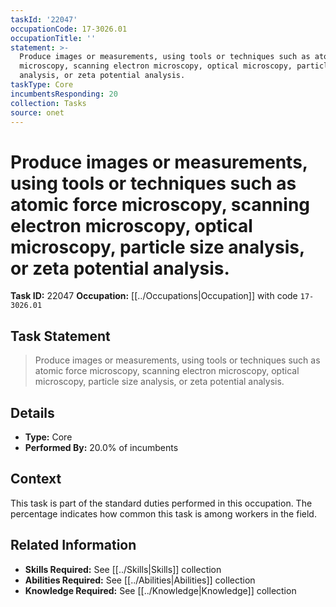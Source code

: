 ```yaml
---
taskId: '22047'
occupationCode: 17-3026.01
occupationTitle: ''
statement: >-
  Produce images or measurements, using tools or techniques such as atomic force
  microscopy, scanning electron microscopy, optical microscopy, particle size
  analysis, or zeta potential analysis.
taskType: Core
incumbentsResponding: 20
collection: Tasks
source: onet
---
```

# Produce images or measurements, using tools or techniques such as atomic force microscopy, scanning electron microscopy, optical microscopy, particle size analysis, or zeta potential analysis.

**Task ID:** 22047
**Occupation:** [[../Occupations|Occupation]] with code `17-3026.01`

## Task Statement

> Produce images or measurements, using tools or techniques such as atomic force microscopy, scanning electron microscopy, optical microscopy, particle size analysis, or zeta potential analysis.

## Details

- **Type:** Core
- **Performed By:** 20.0% of incumbents

## Context

This task is part of the standard duties performed in this occupation. The percentage indicates how common this task is among workers in the field.

## Related Information

- **Skills Required:** See [[../Skills|Skills]] collection
- **Abilities Required:** See [[../Abilities|Abilities]] collection
- **Knowledge Required:** See [[../Knowledge|Knowledge]] collection
